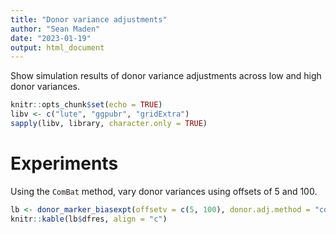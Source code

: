 ```yaml
---
title: "Donor variance adjustments"
author: "Sean Maden"
date: "2023-01-19"
output: html_document
---
```


Show simulation results of donor variance adjustments across low and high donor 
variances.

```r
knitr::opts_chunk$set(echo = TRUE)
libv <- c("lute", "ggpubr", "gridExtra")
sapply(libv, library, character.only = TRUE)
```

# Experiments

Using the `ComBat` method, vary donor variances using offsets of 5 and 100.

```r
lb <- donor_marker_biasexpt(offsetv = c(5, 100), donor.adj.method = "combat")
knitr::kable(lb$dfres, align = "c")
```
